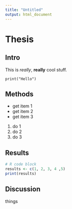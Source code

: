 ```yaml
---
title: "Untitled"
output: html_document
---
```


# Thesis

## Intro
This is *really*, **really** cool stuff.

`print("Hello")`

## Methods

- get item 1
- get item 2
- get item 3

1. do 1
1. do 2
1. do 3

## Results

```r
# R code block
results <- c(1, 2, 3, 4 ,5)
print(results)
```

## Discussion
things